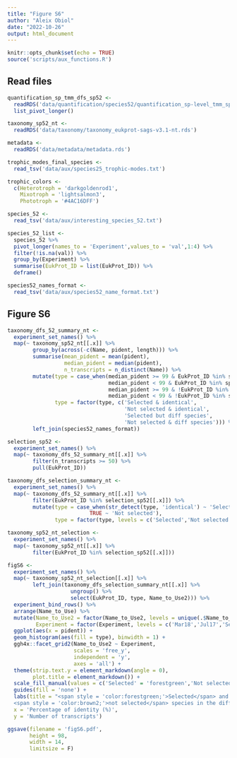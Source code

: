 ```yaml
---
title: "Figure S6"
author: "Aleix Obiol"
date: "2022-10-26"
output: html_document
---
```


```r
knitr::opts_chunk$set(echo = TRUE)
source('scripts/aux_functions.R')
```

## Read files

```r
quantification_sp_tmm_dfs_sp52 <-  
  readRDS('data/quantification/species52/quantification_sp-level_tmm_species52.rds') %>% 
  list_pivot_longer()

taxonomy_sp52_nt <- 
  readRDS('data/taxonomy/taxonomy_eukprot-sags-v3.1-nt.rds')

metadata <- 
  readRDS('data/metadata/metadata.rds')

trophic_modes_final_species <- 
  read_tsv('data/aux/species25_trophic-modes.txt')

trophic_colors <- 
  c(Heterotroph = 'darkgoldenrod1',
    Mixotroph = 'lightsalmon3',
    Phototroph = '#4AC16DFF')

species_52 <- 
  read_tsv('data/aux/interesting_species_52.txt')

species_52_list <- 
  species_52 %>% 
  pivot_longer(names_to = 'Experiment',values_to = 'val',1:4) %>% 
  filter(!is.na(val)) %>% 
  group_by(Experiment) %>% 
  summarise(EukProt_ID = list(EukProt_ID)) %>% 
  deframe()

species52_names_format <- 
  read_tsv('data/aux/species52_name_format.txt')
```

## Figure S6

```r
taxonomy_dfs_52_summary_nt <- 
  experiment_set_names() %>% 
  map(~ taxonomy_sp52_nt[[.x]] %>% 
        group_by(across(-c(Name, pident, length))) %>% 
        summarise(mean_pident = mean(pident),
                  median_pident = median(pident),
                  n_transcripts = n_distinct(Name)) %>% 
        mutate(type = case_when(median_pident >= 99 & EukProt_ID %in% species_52_list[[.x]] ~ 'Selected & identical',
                                median_pident < 99 & EukProt_ID %in% species_52_list[[.x]] ~ 'Selected but diff species',
                                median_pident >= 99 & !EukProt_ID %in% species_52_list[[.x]] ~ 'Not selected & identical',
                                median_pident < 99 & !EukProt_ID %in% species_52_list[[.x]] ~ 'Not selected & diff species'),
               type = factor(type, c('Selected & identical',
                                     'Not selected & identical',
                                     'Selected but diff species',
                                     'Not selected & diff species'))) %>% 
        left_join(species52_names_format))

selection_sp52 <-
  experiment_set_names() %>% 
  map(~ taxonomy_dfs_52_summary_nt[[.x]] %>% 
        filter(n_transcripts >= 50) %>% 
        pull(EukProt_ID))

taxonomy_dfs_selection_summary_nt <- 
  experiment_set_names() %>% 
  map(~ taxonomy_dfs_52_summary_nt[[.x]] %>% 
        filter(EukProt_ID %in% selection_sp52[[.x]]) %>% 
        mutate(type = case_when(str_detect(type, 'identical') ~ 'Selected',
                          TRUE ~ 'Not selected'),
               type = factor(type, levels = c('Selected','Not selected'))))

taxonomy_sp52_nt_selection <- 
  experiment_set_names() %>% 
  map(~ taxonomy_sp52_nt[[.x]] %>% 
        filter(EukProt_ID %in% selection_sp52[[.x]])) 

figS6 <-
  experiment_set_names() %>% 
  map(~ taxonomy_sp52_nt_selection[[.x]] %>%
        left_join(taxonomy_dfs_selection_summary_nt[[.x]] %>% 
                    ungroup() %>% 
                    select(EukProt_ID, type, Name_to_Use2))) %>% 
  experiment_bind_rows() %>% 
  arrange(Name_to_Use) %>% 
  mutate(Name_to_Use2 = factor(Name_to_Use2, levels = unique(.$Name_to_Use2)),
         Experiment = factor(Experiment, levels = c('Mar18','Jul17','Sep20','Nov18'))) %>% 
  ggplot(aes(x = pident)) +
  geom_histogram(aes(fill = type), binwidth = 1) +
  ggh4x::facet_grid2(Name_to_Use2 ~ Experiment, 
                     scales = 'free_y', 
                     independent = 'y',
                     axes = 'all') +
  theme(strip.text.y = element_markdown(angle = 0),
        plot.title = element_markdown()) +
  scale_fill_manual(values = c('Selected' = 'forestgreen','Not selected' = 'brown2')) +
  guides(fill = 'none') +
  labs(title = "<span style = 'color:forestgreen;'>Selected</span> and 
  <span style = 'color:brown2;'>not selected</span> species in the different experiments",
  x = 'Percentage of identity (%)',
  y = 'Number of transcripts')

ggsave(filename = 'figS6.pdf',
       height = 98,
       width = 14,
       limitsize = F)
```

